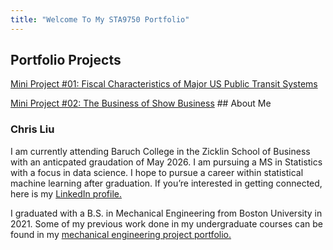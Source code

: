 ```yaml
---
title: "Welcome To My STA9750 Portfolio"
---
```


## Portfolio Projects

[Mini Project #01: Fiscal Characteristics of Major US Public Transit Systems](https://cliu98.github.io/STA9750-2024-FALL/mp01.html)  


[Mini Project #02: The Business of Show Business](https://cliu98.github.io/STA9750-2024-FALL/mp02.html)
## About Me

### **Chris Liu**

I am currently attending Baruch College in the Zicklin School of Business with an anticpated graudation of May 2026. I am pursuing a MS in Statistics with a focus in data science. I hope to pursue a career within statistical machine learning after graduation. If you're interested in getting connected, here is my [LinkedIn profile.](https://www.linkedin.com/in/chris-liu-80b157162/)

I graduated with a B.S. in Mechanical Engineering from Boston University in 2021. Some of my previous work done in my undergraduate courses can be found in my [mechanical engineering project portfolio.](https://lhxian.wixsite.com/mysite/me360-product-design-spring-2020)
